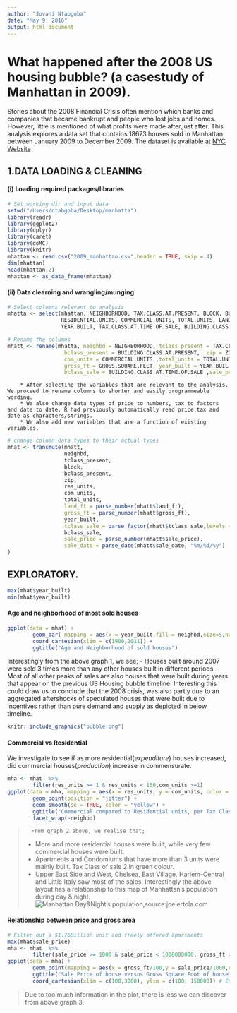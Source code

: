 ```yaml
---
author: "Jovani Ntabgoba"
date: "May 9, 2016"
output: html_document
---
```

# What happened after the 2008 US housing bubble? (a casestudy of Manhattan in 2009).

Stories about the 2008 Financial Crisis often mention which banks and companies that became bankrupt and people who lost jobs and homes. However, little is mentioned of what profits were made after,just after. This analysis explores a data set that contains 18673 houses sold in Manhattan between January 2009 to December 2009. The dataset is available at  [NYC Website](www1.nyc.gov/assets/finance/downloads/.../2009_manhattan.xls)

## 1.DATA LOADING & CLEANING

#### (i) Loading required packages/libraries
```r
# Set working dir and input data
setwd("/Users/ntabgoba/Desktop/manhatta")
library(readr)
library(ggplot2)
library(dplyr)
library(caret)
library(doMC)
library(knitr)
mhattan <- read.csv("2009_manhattan.csv",header = TRUE, skip = 4)
dim(mhattan)
head(mhattan,2)
mhattan <- as_data_frame(mhattan)
```

#### (ii) Data clearning and wrangling/munging
```r
# Select columns relevant to analysis
mhatta <- select(mhattan, NEIGHBORHOOD, TAX.CLASS.AT.PRESENT, BLOCK, BUILDING.CLASS.AT.PRESENT, ZIP.CODE,
                 RESIDENTIAL.UNITS, COMMERCIAL.UNITS, TOTAL.UNITS, LAND.SQUARE.FEET, GROSS.SQUARE.FEET, 
                 YEAR.BUILT, TAX.CLASS.AT.TIME.OF.SALE, BUILDING.CLASS.AT.TIME.OF.SALE, SALE.PRICE, SALE.DATE)
```

```r
# Rename the columns
mhatt <- rename(mhatta, neighbd = NEIGHBORHOOD, tclass_present = TAX.CLASS.AT.PRESENT, block = BLOCK , 
                  bclass_present = BUILDING.CLASS.AT.PRESENT,  zip = ZIP.CODE, res_units = RESIDENTIAL.UNITS,
                  com_units = COMMERCIAL.UNITS ,total_units = TOTAL.UNITS, land_ft = LAND.SQUARE.FEET, 
                  gross_ft = GROSS.SQUARE.FEET, year_built = YEAR.BUILT, tclass_sale = TAX.CLASS.AT.TIME.OF.SALE, 
                  bclass_sale = BUILDING.CLASS.AT.TIME.OF.SALE ,sale_price = SALE.PRICE ,sale_date = SALE.DATE)
```

        * After selecting the variables that are relevant to the analysis. We proceed to rename columns to shorter and easily programmeable wording.
        * We also change data types of price to numbers, tax to factors and date to date. R had previously automatically read price,tax and date as characters/strings.
        * We also add new variables that are a function of existing variables.

```r
# change column data types to their actual types
mhat <- transmute(mhatt,
                  neighbd,
                  tclass_present,
                  block,
                  bclass_present,
                  zip,
                  res_units,
                  com_units,
                  total_units,
                  land_ft = parse_number(mhatt$land_ft),
                  gross_ft = parse_number(mhatt$gross_ft),
                  year_built,
                  tclass_sale = parse_factor(mhatt$tclass_sale,levels = c(1,2,3,4)),
                  bclass_sale,
                  sale_price = parse_number(mhatt$sale_price),
                  sale_date = parse_date(mhatt$sale_date, "%m/%d/%y")
)
```


## EXPLORATORY.
```r
max(mhat$year_built)
min(mhat$year_built)
```

#### Age and neighborhood of most sold houses
```r
ggplot(data = mhat) +
        geom_bar( mapping = aes(x = year_built,fill = neighbd,size=5,na.rm = TRUE)) +
        coord_cartesian(xlim = c(1900,2011)) +
        ggtitle("Age and Neighborhood of sold houses")
```
Interestingly from the above graph 1, we see;
        - Houses built around 2007 were sold 3 times more than any other houses built in different periods.
        - Most of all other peaks of sales are also houses that were built during years that appear on the previous US Housing bubble timeline. Interesting this could draw us to conclude that the 2008 crisis, was also partly due to an aggregated aftershocks of speculated houses that were built due to incentives rather than pure demand and supply as depicted in below timeline.
```r
knitr::include_graphics("bubble.png")
```
        
#### Commercial vs Residential 
We investigate to see if as more residential(_expenditure_) houses increased, did commercial houses(_production_) increase in commensurate.
```r
mha <- mhat  %>%
        filter(res_units >= 1 & res_units < 150,com_units >=1) 
ggplot(data = mha, mapping = aes(x = res_units, y = com_units, color = tclass_sale),na.rm = TRUE) +
        geom_point(position = "jitter") +
        geom_smooth(se = TRUE, color = "yellow") +
        ggtitle("Commercial compared to Residential units, per Tax Class at Sale") +
        facet_wrap(~neighbd)
```

>       From graph 2 above, we realise that;
        - More and more residential houses were built, while very few commercial houses were built.
        - Apartments and Condomiums that have more than 3 units were mainly built. Tax Class of sale 2 in green colour.
        - Upper East Side and West, Chelsea, East Village, Harlem-Central and Little Italy saw most of the sales. 
Interestingly the above layout has a relationship to this map of Manhattan's population during day & night.![Manhattan Day&Night's population,source:joelertola.com](popn.jpg)

#### Relationship between price and gross area
```r
# Filter out a $1.76Billion unit and freely offered apartments
max(mhat$sale_price)
mha <- mhat  %>%
        filter(sale_price >= 1000 & sale_price < 1000000000, gross_ft >=10) 
ggplot(data = mha) +
        geom_point(mapping = aes(x = gross_ft/100,y = sale_price/1000,color = neighbd, position = "jitter", na.rm = TRUE))+
        ggtitle("Sale Price of house versus Gross Square Foot of house") +
        coord_cartesian(xlim = c(100,3000), ylim = c(100, 150000)) # Cut out over $100M units
```

> Due to too much information in the plot, there is less we can discover from above graph 3.
